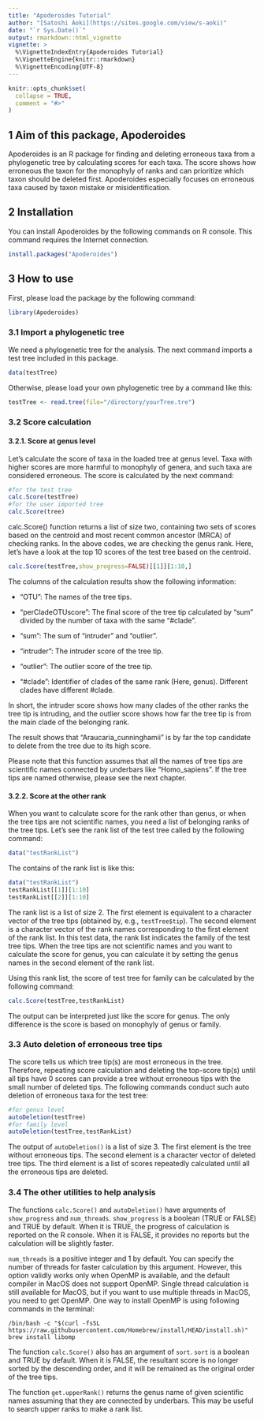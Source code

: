 ---
title: "Apoderoides Tutorial"
author: "[Satoshi Aoki](https://sites.google.com/view/s-aoki)"
date: "`r Sys.Date()`"
output: rmarkdown::html_vignette
vignette: >
  %\VignetteIndexEntry{Apoderoides Tutorial}
  %\VignetteEngine{knitr::rmarkdown}
  %\VignetteEncoding{UTF-8}
---

```{r setup, include = FALSE}
knitr::opts_chunk$set(
  collapse = TRUE,
  comment = "#>"
)
```

## 1 Aim of this package, Apoderoides
Apoderoides is an R package for finding and deleting erroneous taxa from a phylogenetic tree by calculating scores for each taxa. The score shows how erroneous the taxon for the monophyly of ranks and can prioritize which taxon should be deleted first. Apoderoides especially focuses on erroneous taxa caused by taxon mistake or misidentification.


## 2 Installation
You can install Apoderoides by the following commands on R console. This command requires the Internet connection.

```{r, eval=FALSE}
install.packages("Apoderoides")
```

## 3 How to use
First, please load the package by the following command:

``` {r, results="hide", warning=FALSE, message=FALSE}
library(Apoderoides)
```

### 3.1 Import a phylogenetic tree
We need a phylogenetic tree for the analysis. The next command imports a test tree included in this package.
```{r, eval=FALSE}
data(testTree)
```

Otherwise, please load your own phylogenetic tree by a command like this:

```{r, eval=FALSE}
testTree <- read.tree(file="/directory/yourTree.tre")
```

### 3.2 Score calculation
#### 3.2.1. Score at genus level

Let's calculate the score of taxa in the loaded tree at genus level. Taxa with higher scores are more harmful to monophyly of genera, and such taxa are considered erroneous. The score is calculated by the next command: 

```{r, eval=FALSE}
#for the test tree
calc.Score(testTree)
#for the user imported tree
calc.Score(tree)
```

calc.Score() function returns a list of size two, containing two sets of scores based on the centroid and most recent common ancestor (MRCA) of checking ranks. In the above codes, we are checking the genus rank.
Here, let's have a look at the top 10 scores of the test tree based on the centroid.
```{r}
calc.Score(testTree,show_progress=FALSE)[[1]][1:10,]
```

The columns of the calculation results show the following information:

- "OTU": The names of the tree tips.

- "perCladeOTUscore": The final score of the tree tip calculated by "sum" divided by the number of taxa with the same "#clade".

- "sum": The sum of "intruder" and "outlier".

- "intruder": The intruder score of the tree tip.

- "outlier": The outlier score of the tree tip.

- "#clade": Identifier of clades of the same rank (Here, genus). Different clades have different #clade.

In short, the intruder score shows how many clades of the other ranks the tree tip is intruding, and the outlier score shows how far the tree tip is from the main clade of the belonging rank.

The result shows that "Araucaria_cunninghamii" is by far the top candidate to delete from the tree due to its high score.


Please note that this function assumes that all the names of tree tips are scientific names connected by underbars like "Homo_sapiens". If the tree tips are named otherwise, please see the next chapter.

#### 3.2.2. Score at the other rank

When you want to calculate score for the rank other than genus, or when the tree tips are not scientific names, you need a list of belonging ranks of the tree tips. Let's see the rank list of the test tree called by the following command:

```{r, eval=FALSE}
data("testRankList")
```

The contains of the rank list is like this:
```{r}
data("testRankList")
testRankList[[1]][1:10]
testRankList[[2]][1:10]
```
The rank list is a list of size 2. The first element is equivalent to a character vector of the tree tips (obtained by, e.g., `testTree$tip`). The second element is a character vector of the rank names corresponding to the first element of the rank list. In this test data, the rank list indicates the family of the test tree tips. When the tree tips are not scientific names and you want to calculate the score for genus, you can calculate it by setting the genus names in the second element of the rank list.

Using this rank list, the score of test tree for family can be calculated by the following command:
```{r, eval=FALSE}
calc.Score(testTree,testRankList)
```
The output can be interpreted just like the score for genus. The only difference is the score is based on monophyly of genus or family.

### 3.3 Auto deletion of erroneous tree tips
The score tells us which tree tip(s) are most erroneous in the tree. Therefore, repeating score calculation and deleting the top-score tip(s) until all tips have 0 scores can provide a tree without erroneous tips with the small number of deleted tips. The following commands conduct such auto deletion of erroneous taxa for the test tree:
```{r, eval=FALSE}
#for genus level
autoDeletion(testTree)
#for family level
autoDeletion(testTree,testRankList)
```
The output of `autoDeletion()` is a list of size 3. The first element is the tree without erroneous tips. The second element is a character vector of deleted tree tips. The third element is a list of scores repeatedly calculated until all the erroneous tips are deleted.

### 3.4 The other utilities to help analysis
The functions `calc.Score()` and `autoDeletion()` have arguments of `show_progress` and `num_threads`. `show_progress` is a boolean (TRUE or FALSE) and TRUE by default. When it is TRUE, the progress of calculation is reported on the R console. When it is FALSE, it provides no reports but the calculation will be slightly faster.

`num_threads` is a positive integer and 1 by default. You can specify the number of threads for faster calculation by this argument. However, this option validly works only when OpenMP is available, and the default compiler in MacOS does not support OpenMP. Single thread calculation is still available for MacOS, but if you want to use multiple threads in MacOS, you need to get OpenMP. One way to install OpenMP is using following commands in the terminal:
```{eval=FALSE}
/bin/bash -c "$(curl -fsSL https://raw.githubusercontent.com/Homebrew/install/HEAD/install.sh)"
brew install libomp
```
The function `calc.Score()` also has an argument of `sort`.
`sort` is a boolean and TRUE by default. When it is FALSE, the resultant score is no longer sorted by the descending order, and it will be remained as the original order of the tree tips.

The function `get.upperRank()` returns the genus name of given scientific names assuming that they are connected by underbars. This may be useful to search upper ranks to make a rank list.
